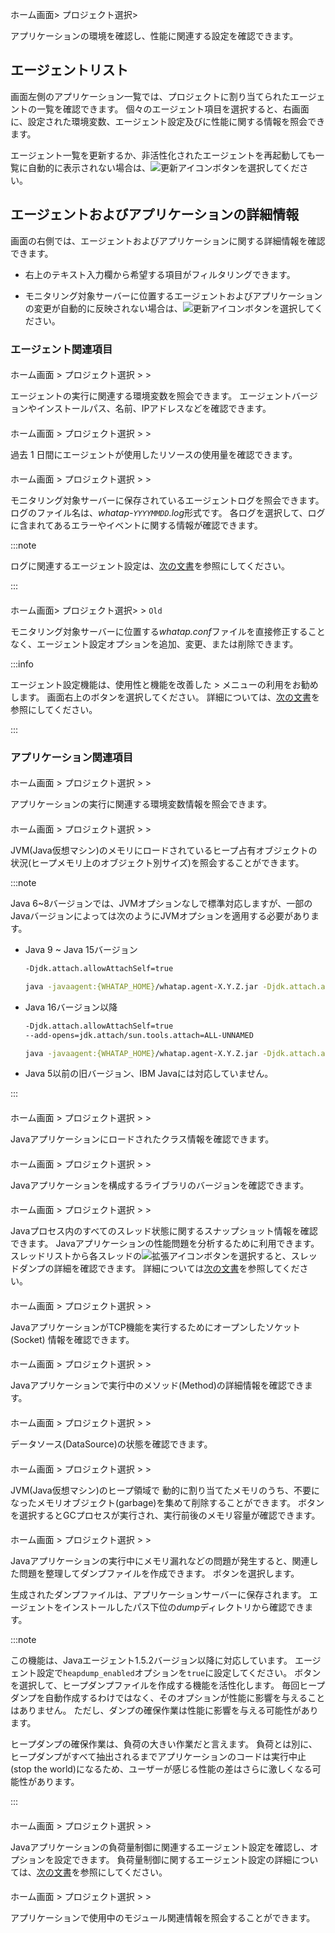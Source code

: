 ホーム画面> プロジェクト選択> <Cmdname sid="side_agentsConfiguration" className="uitext" />

アプリケーションの環境を確認し、性能に関連する設定を確認できます。

## エージェントリスト

画面左側のアプリケーション一覧では、プロジェクトに割り当てられたエージェントの一覧を確認できます。 個々のエージェント項目を選択すると、右画面に、設定された環境変数、エージェント設定及びに性能に関する情報を照会できます。

<ImgLang img='ipa-agent-list.png' desc='エージェントリスト' width="400" height="auto" />

エージェント一覧を更新するか、非活性化されたエージェントを再起動しても一覧に自動的に表示されない場合は、![更新アイコン](/img/ico-refresh.svg)ボタンを選択してください。

## エージェントおよびアプリケーションの詳細情報

画面の右側では、エージェントおよびアプリケーションに関する詳細情報を確認できます。 

- 右上のテキスト入力欄から希望する項目がフィルタリングできます。 

- モニタリング対象サーバーに位置するエージェントおよびアプリケーションの変更が自動的に反映されない場合は、![更新アイコン](/img/ico-refresh.svg)<Cmdname sid="refresh" className="uitext" />ボタンを選択してください。

### エージェント関連項目

#### <Cmdname sid="runtime_boot_env" />

ホーム画面 > プロジェクト選択 > <Cmdname sid="side_agentsConfiguration" className="uitext" /> > <Cmdname sid="side_bootEnvironmentVariable" className="uitext" />

<ProdImg img="ipa-run-env-var.png" desc="実行環境変数" />

エージェントの実行に関連する環境変数を照会できます。 エージェントバージョンやインストールパス、名前、IPアドレスなどを確認できます。

<InDoc product="golang,php">

#### <Cmdname sid="agent_status" />

ホーム画面 > プロジェクト選択 > <Cmdname sid="side_agentsConfiguration" className="uitext" /> > <Cmdname sid="side_agentStatus" className="uitext" />

<ProdImg img="ipa-agent-status.png" desc="エージェント状態" />

過去 1 日間にエージェントが使用したリソースの使用量を確認できます。

</InDoc>

#### <Cmdname sid="agent_log"/>

ホーム画面 > プロジェクト選択 > <Cmdname sid="side_agentsConfiguration" className="uitext" /> > <Cmdname sid="side_agentLog" className="uitext" />

<ProdImg img="ipa-agent-log.png" desc="エージェントログ" />

モニタリング対象サーバーに保存されているエージェントログを照会できます。 ログのファイル名は、*whatap-`YYYYMMDD`.log*形式です。 各ログを選択して、ログに含まれてあるエラーやイベントに関する情報が確認できます。

:::note

ログに関連するエージェント設定は、[次の文書](agent-log)を参照にしてください。

:::

<InDoc product="java,nodejs">

#### <Cmdname sid="agent_configuration" />

ホーム画面> プロジェクト選択> <Cmdname sid="side_agentsConfiguration" className="uitext" /> > <Cmdname sid="side_agentSetting" className="uitext" /> <code class="oldfunc">Old</code>

モニタリング対象サーバーに位置する*whatap.conf*ファイルを直接修正することなく、エージェント設定オプションを追加、変更、または削除できます。

:::info

エージェント設定機能は、使用性と機能を改善した<Cmdname sid="side_management" className="uitext" /> > <Cmdname sid="side_agentSetting" className="uitext" />メニューの利用をお勧めします。 画面右上の<Cmdname sid="new_agents_setting" className="uitext" />ボタンを選択してください。 詳細については、[次の文書](set-agent#set-agent-service)を参照にしてください。

:::

</InDoc>

### アプリケーション関連項目

#### <Cmdname sid="side_environmentVariable" />

ホーム画面 > プロジェクト選択 > <Cmdname sid="side_agentsConfiguration" className="uitext" /> > <Cmdname sid="side_environmentVariable" className="uitext" />

<ProdImg img="ipa-env-var.png" desc="環境変数" />

アプリケーションの実行に関連する環境変数情報を照会できます。

<InDoc product="java">

#### <Cmdname sid="side_heapHistogram" />

ホーム画面 > プロジェクト選択 > <Cmdname sid="side_agentsConfiguration" className="uitext" /> > <Cmdname sid="side_heapHistogram" className="uitext" />

<ImgLang img='ipa-heap-histogram-java.png' desc='ヒープヒストグラム' />

JVM(Java仮想マシン)のメモリにロードされているヒープ占有オブジェクトの状況(ヒープメモリ上のオブジェクト別サイズ)を照会することができます。

:::note

Java 6~8バージョンでは、JVMオプションなしで標準対応しますが、一部のJavaバージョンによっては次のようにJVMオプションを適用する必要があります。

- Java 9 ~ Java 15バージョン

  ```bash
  -Djdk.attach.allowAttachSelf=true
  ```

  ```bash title="example"
  java -javaagent:{WHATAP_HOME}/whatap.agent-X.Y.Z.jar -Djdk.attach.allowAttachSelf=true -jar {application.jar}
  ```

- Java 16バージョン以降

  ```bash
  -Djdk.attach.allowAttachSelf=true
  --add-opens=jdk.attach/sun.tools.attach=ALL-UNNAMED
  ```

  ```bash title="example"
  java -javaagent:{WHATAP_HOME}/whatap.agent-X.Y.Z.jar -Djdk.attach.allowAttachSelf=true --add-opens=java.base/java.lang=ALL-UNNAMED --add-opens=jdk.attach/sun.tools.attach=ALL-UNNAMED -jar {application.jar}
  ```

- Java 5以前の旧バージョン、IBM Javaには対応していません。

:::

#### <Cmdname sid="side_loadedClasses" />

ホーム画面 > プロジェクト選択 > <Cmdname sid="side_agentsConfiguration" className="uitext" /> > <Cmdname sid="side_loadedClasses" className="uitext" />

<ImgLang img='ipa-loaded-class-java.png' desc='ロード済クラス' />

Javaアプリケーションにロードされたクラス情報を確認できます。

#### <Cmdname sid="side_libraryVersion" />

ホーム画面 > プロジェクト選択 > <Cmdname sid="side_agentsConfiguration" className="uitext" /> > <Cmdname sid="side_libraryVersion" className="uitext" />

<ImgLang img='ipa-library-version-java.png' desc='ライブラリバージョン' />

Javaアプリケーションを構成するライブラリのバージョンを確認できます。

#### <Cmdname sid="side_threadList" />

ホーム画面 > プロジェクト選択 > <Cmdname sid="side_agentsConfiguration" className="uitext" /> > <Cmdname sid="side_threadList" className="uitext" />

<ImgLang img='ipa-thread-list-java.png' desc='スレッドリスト/ダンプ' />

Javaプロセス内のすべてのスレッド状態に関するスナップショット情報を確認できます。 Javaアプリケーションの性能問題を分析するために利用できます。 スレッドリストから各スレッドの![拡張アイコン](/img/ico-expander.svg)ボタンを選択すると、スレッドダンプの詳細を確認できます。 詳細については[次の文書](#thread-details)を参照してください。

#### <Cmdname sid="side_openSocket" />

ホーム画面 > プロジェクト選択 > <Cmdname sid="side_agentsConfiguration" className="uitext" /> > <Cmdname sid="side_openSocket" className="uitext" />

<ImgLang img='ipa-open-socket-java.png' desc='ソケットオプーン数' />

JavaアプリケーションがTCP機能を実行するためにオープンしたソケット(Socket) 情報を確認できます。

#### <Cmdname sid="side_methodStat" />

ホーム画面 > プロジェクト選択 > <Cmdname sid="side_agentsConfiguration" className="uitext" /> > <Cmdname sid="side_methodStat" className="uitext" />

Javaアプリケーションで実行中のメソッド(Method)の詳細情報を確認できます。

#### <Cmdname sid="side_dataSourceStatus" />

ホーム画面 > プロジェクト選択 > <Cmdname sid="side_agentsConfiguration" className="uitext" /> > <Cmdname sid="side_dataSourceStatus" className="uitext" />

<ImgLang img='ipa-datasource-java.png' desc='データソース状態' />

データソース(DataSource)の状態を確認できます。

#### <Cmdname sid="side_systemGarbageCollection" />

ホーム画面 > プロジェクト選択 > <Cmdname sid="side_agentsConfiguration" className="uitext" /> > <Cmdname sid="side_systemGarbageCollection" className="uitext" />

<ImgLang img='ipa-system-gc-java.png' desc='システムGC' />

JVM(Java仮想マシン)のヒープ領域で 動的に割り当てたメモリのうち、不要になったメモリオブジェクト(garbage)を集めて削除することができます。 <Cmdname sid="run" className="uitext" />ボタンを選択するとGCプロセスが実行され、実行前後のメモリ容量が確認できます。

#### <Cmdname sid="side_heapDump" />

ホーム画面 > プロジェクト選択 > <Cmdname sid="side_agentsConfiguration" className="uitext" /> > <Cmdname sid="side_heapDump" className="uitext" />

<ImgLang img='ipa-heap-dump-java.png' desc='ヒープダンプ' />

Javaアプリケーションの実行中にメモリ漏れなどの問題が発生すると、関連した問題を整理してダンプファイルを作成できます。 <Cmdname sid="dump_heap" className="uitext" />ボタンを選択します。 

生成されたダンプファイルは、アプリケーションサーバーに保存されます。 エージェントをインストールしたパス下位の*dump*ディレクトリから確認できます。

:::note

この機能は、Javaエージェント1.5.2バージョン以降に対応しています。 エージェント設定で`heapdump_enabled`オプションを`true`に設定してください。 <Cmdname sid="dump_heap" className="uitext" />ボタンを選択して、ヒープダンプファイルを作成する機能を活性化します。 毎回ヒープダンプを自動作成するわけではなく、そのオプションが性能に影響を与えることはありません。 ただし、ダンプの確保作業は性能に影響を与える可能性があります。

ヒープダンプの確保作業は、負荷の大きい作業だと言えます。 負荷とは別に、ヒープダンプがすべて抽出されるまでアプリケーションのコードは実行中止(stop the world)になるため、ユーザーが感じる性能の差はさらに激しくなる可能性があります。

:::

#### <Cmdname sid="side_throttlingConfiguration" />

ホーム画面 > プロジェクト選択 > <Cmdname sid="side_agentsConfiguration" className="uitext" /> > <Cmdname sid="side_throttlingConfiguration" className="uitext" />

<ImgLang img='ipa-set-throttling-java.png' desc='スロットル設定' />

Javaアプリケーションの負荷量制御に関連するエージェント設定を確認し、オプションを設定できます。 負荷量制御に関するエージェント設定の詳細については、[次の文書](agent-load-amount)を参照にしてください。

</InDoc>

<InDoc product="php,nodejs,python">

#### <Cmdname sid="side_moduleDependency" />

ホーム画面 > プロジェクト選択 > <Cmdname sid="side_agentsConfiguration" className="uitext" /> > <Cmdname sid="side_moduleDependency" className="uitext" />

<ProdImg img="ipa-dependency-module.png" desc="モジュール依存関係" />

アプリケーションで使用中のモジュール関連情報を照会することができます。

</InDoc>
